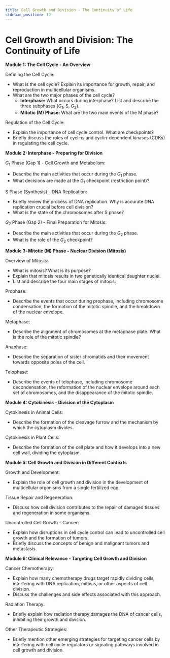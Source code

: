 ```yaml
---
title: Cell Growth and Division - The Continuity of Life
sidebar_position: 19
---
```


# Cell Growth and Division: The Continuity of Life

**Module 1: The Cell Cycle - An Overview**

Defining the Cell Cycle:
* What is the cell cycle? Explain its importance for growth, repair, and reproduction in multicellular organisms.
* What are the two major phases of the cell cycle?
    * **Interphase:** What occurs during interphase? List and describe the three subphases ($G_1$, S, $G_2$).
    * **Mitotic (M) Phase:** What are the two main events of the M phase?

Regulation of the Cell Cycle:
* Explain the importance of cell cycle control. What are checkpoints?
* Briefly discuss the roles of cyclins and cyclin-dependent kinases (CDKs) in regulating the cell cycle.

**Module 2: Interphase - Preparing for Division**

$G_1$ Phase (Gap 1) - Cell Growth and Metabolism:
* Describe the main activities that occur during the $G_1$ phase.
* What decisions are made at the $G_1$ checkpoint (restriction point)?

S Phase (Synthesis) - DNA Replication:
* Briefly review the process of DNA replication. Why is accurate DNA replication crucial before cell division?
* What is the state of the chromosomes after S phase?

$G_2$ Phase (Gap 2) - Final Preparation for Mitosis:
* Describe the main activities that occur during the $G_2$ phase.
* What is the role of the $G_2$ checkpoint?

**Module 3: Mitotic (M) Phase - Nuclear Division (Mitosis)**

Overview of Mitosis:
* What is mitosis? What is its purpose?
* Explain that mitosis results in two genetically identical daughter nuclei.
* List and describe the four main stages of mitosis:

Prophase:
* Describe the events that occur during prophase, including chromosome condensation, the formation of the mitotic spindle, and the breakdown of the nuclear envelope.

Metaphase:
* Describe the alignment of chromosomes at the metaphase plate. What is the role of the mitotic spindle?

Anaphase:
* Describe the separation of sister chromatids and their movement towards opposite poles of the cell.

Telophase:
* Describe the events of telophase, including chromosome decondensation, the reformation of the nuclear envelope around each set of chromosomes, and the disappearance of the mitotic spindle.

**Module 4: Cytokinesis - Division of the Cytoplasm**

Cytokinesis in Animal Cells:
* Describe the formation of the cleavage furrow and the mechanism by which the cytoplasm divides.

Cytokinesis in Plant Cells:
* Describe the formation of the cell plate and how it develops into a new cell wall, dividing the cytoplasm.

**Module 5: Cell Growth and Division in Different Contexts**

Growth and Development:
* Explain the role of cell growth and division in the development of multicellular organisms from a single fertilized egg.

Tissue Repair and Regeneration:
* Discuss how cell division contributes to the repair of damaged tissues and regeneration in some organisms.

Uncontrolled Cell Growth - Cancer:
* Explain how disruptions in cell cycle control can lead to uncontrolled cell growth and the formation of tumors.
* Briefly discuss the concepts of benign and malignant tumors and metastasis.

**Module 6: Clinical Relevance - Targeting Cell Growth and Division**

Cancer Chemotherapy:
* Explain how many chemotherapy drugs target rapidly dividing cells, interfering with DNA replication, mitosis, or other aspects of cell division.
* Discuss the challenges and side effects associated with this approach.

Radiation Therapy:
* Briefly explain how radiation therapy damages the DNA of cancer cells, inhibiting their growth and division.

Other Therapeutic Strategies:
* Briefly mention other emerging strategies for targeting cancer cells by interfering with cell cycle regulators or signaling pathways involved in cell growth and division.